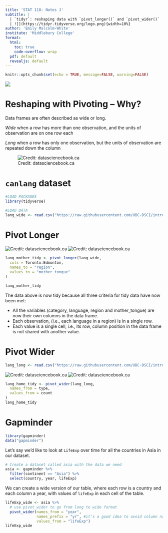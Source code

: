```yaml
---
title: 'STAT 118: Notes J'
subtitle: | 
  | `tidyr`: reshaping data with `pivot_longer()` and `pivot_wider()`
  | ![](https://tidyr.tidyverse.org/logo.png){width=10%}
author: 'Emily Malcolm-White'
institute: 'Middlebury College'
format:
  html:
    toc: true
    code-overflow: wrap
  pdf: default
  revealjs: default
---
```


```r
knitr::opts_chunk$set(echo = TRUE, message=FALSE, warning=FALSE)
```

![](https://media.tenor.com/jy6WGzwRKlsAAAAC/ross-pivot-friends.gif)

# Reshaping with Pivoting -- Why? 

Data frames are often described as wide or long. 

*Wide* when a row has more than one observation, and the units of observation are on one row each

*Long* when a row has only one observation, but the units of observation are repeated down the column

![Credit: datasciencebook.ca](https://github.com/UBC-DSCI/introduction-to-datascience/blob/main/img/wrangling/pivot_functions.001.jpeg?raw=true)

# `canlang` dataset 

```r
#LOAD PACKAGES
library(tidyverse)

#LOAD DATA
lang_wide <- read.csv("https://raw.githubusercontent.com/UBC-DSCI/introduction-to-datascience/master/data/region_lang_top5_cities_wide.csv")
```

# Pivot Longer

![Credit: datasciencebook.ca](https://github.com/UBC-DSCI/introduction-to-datascience/blob/main/img/wrangling/pivot_functions.003.jpeg?raw=true)
![Credit: datasciencebook.ca](https://github.com/UBC-DSCI/introduction-to-datascience/blob/main/img/wrangling/pivot_longer.jpeg?raw=true)
```r
lang_mother_tidy <- pivot_longer(lang_wide,
  cols = Toronto:Edmonton,
  names_to = "region",
  values_to = "mother_tongue"
)

lang_mother_tidy
```


The data above is now tidy because all three criteria for tidy data have now been met:

- All the variables (category, language, region and mother_tongue) are now their own columns in the data frame.
- Each observation, (i.e., each language in a region) is in a single row.
- Each value is a single cell, i.e., its row, column position in the data frame is not shared with another value.

# Pivot Wider

```r
lang_long <- read.csv("https://raw.githubusercontent.com/UBC-DSCI/introduction-to-datascience/master/data/region_lang_top5_cities_long.csv")
```


![Credit: datasciencebook.ca](https://github.com/UBC-DSCI/introduction-to-datascience/blob/main/img/wrangling/pivot_functions.004.jpeg?raw=true)
![Credit: datasciencebook.ca](https://github.com/UBC-DSCI/introduction-to-datascience/blob/main/img/wrangling/pivot_wider.jpeg?raw=true)

```r
lang_home_tidy <- pivot_wider(lang_long,
  names_from = type,
  values_from = count
)
lang_home_tidy
```

# Gapminder

```r
library(gapminder)
data("gapminder")
```

Let’s say we’d like to look at `LifeExp` over time for all the countries in Asia in our dataset. 

```r
# Create a dataset called asia with the data we need
asia <- gapminder %>% 
  filter(continent == "Asia") %>% 
  select(country, year, lifeExp)
```

We can create a wide version of our table, where each row is a country and each column a year, with values of `lifeExp` in each cell of the table.

```r
lifeExp_wide <- asia %>% 
  # use pivot_wider to go from long to wide format
  pivot_wider(names_from = "year", 
              names_prefix = "yr", #it’s a good idea to avoid column names that start with a number
              values_from = "lifeExp")
lifeExp_wide
```



